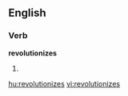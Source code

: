 ==English==

===Verb===
'''revolutionizes'''

# {{third-person singular of|[[revolutionize]]}}

[[hu:revolutionizes]]
[[vi:revolutionizes]]